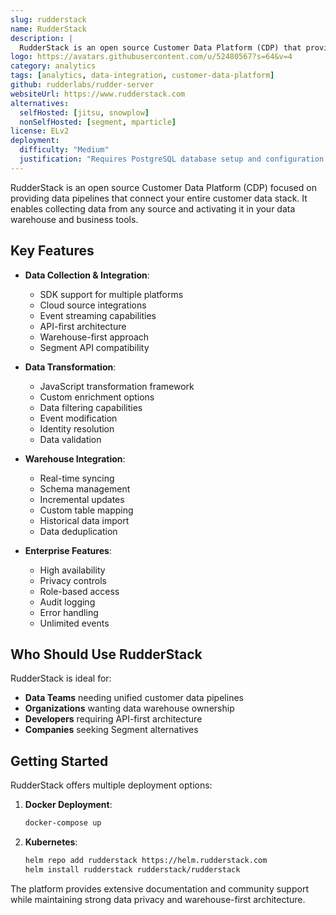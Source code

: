 ```yaml
---
slug: rudderstack
name: RudderStack
description: |
  RudderStack is an open source Customer Data Platform (CDP) that provides data pipelines to collect data from applications, websites and SaaS platforms, then activate it in your warehouse and business tools.
logo: https://avatars.githubusercontent.com/u/52480567?s=64&v=4
category: analytics
tags: [analytics, data-integration, customer-data-platform]
github: rudderlabs/rudder-server
websiteUrl: https://www.rudderstack.com
alternatives:
  selfHosted: [jitsu, snowplow]
  nonSelfHosted: [segment, mparticle]
license: ELv2
deployment:
  difficulty: "Medium"
  justification: "Requires PostgreSQL database setup and configuration. Docker and Kubernetes deployments available but need proper setup for production use."
---
```


RudderStack is an open source Customer Data Platform (CDP) focused on providing data
pipelines that connect your entire customer data stack. It enables collecting data
from any source and activating it in your data warehouse and business tools.

## Key Features

- **Data Collection & Integration**:

  - SDK support for multiple platforms
  - Cloud source integrations
  - Event streaming capabilities
  - API-first architecture
  - Warehouse-first approach
  - Segment API compatibility

- **Data Transformation**:

  - JavaScript transformation framework
  - Custom enrichment options
  - Data filtering capabilities
  - Event modification
  - Identity resolution
  - Data validation

- **Warehouse Integration**:

  - Real-time syncing
  - Schema management
  - Incremental updates
  - Custom table mapping
  - Historical data import
  - Data deduplication

- **Enterprise Features**:
  - High availability
  - Privacy controls
  - Role-based access
  - Audit logging
  - Error handling
  - Unlimited events

## Who Should Use RudderStack

RudderStack is ideal for:

- **Data Teams** needing unified customer data pipelines
- **Organizations** wanting data warehouse ownership
- **Developers** requiring API-first architecture
- **Companies** seeking Segment alternatives

## Getting Started

RudderStack offers multiple deployment options:

1. **Docker Deployment**:

   ```bash
   docker-compose up
   ```

2. **Kubernetes**:
   ```bash
   helm repo add rudderstack https://helm.rudderstack.com
   helm install rudderstack rudderstack/rudderstack
   ```

The platform provides extensive documentation and community support while
maintaining strong data privacy and warehouse-first architecture.
